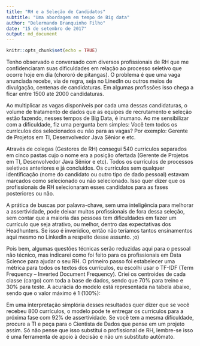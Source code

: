 ```yaml
---
title: "RH e a Seleção de Candidatos"
subtitle: "Uma abordagem em tempo de Big data"
author: "Delermando Branquinho Filho"
date: "15 de setembro de 2017"
output: md_document
---
```


```r
knitr::opts_chunk$set(echo = TRUE)
```

Tenho observado e conversado com diversos profissionais de RH que me confidenciaram suas dificuldades em relação ao processo seletivo que ocorre hoje em dia (chororó de pitangas). O problema é que uma vaga anunciada recebe, via de regra, seja no LinedIn ou outros meios de divulgação, centenas de candidaturas. Em algumas profissões isso chega a ficar entre 1500 até 2000 candidaturas.

Ao multiplicar as vagas disponíveis por cada uma dessas candidaturas, o volume de tratamento de dados que as equipes de recrutamento e seleção estão fazendo, nesses tempos de Big Data, é inumano. Ao me sensibilizar com a dificuldade, fiz uma pergunta bem simples: Você tem todos os currículos dos selecionados ou não para as vagas? Por exemplo: Gerente de Projetos em TI, Desenvolvedor Java Sênior e etc.

Através de colegas (Gestores de RH) consegui 540 currículos separados em cinco pastas cujo o nome era a posição ofertada (Gerente de Projetos em TI, Desenvolvedor Java Sênior e etc). Todos os currículos de processos seletivos anteriores e já concluídos. Os currículos sem qualquer identificação (nome do candidato ou outro tipo de dado pessoal) estavam marcados como selecionado ou não selecionado. Isso quer dizer que os profissionais de RH selecionaram esses candidatos para as fases posteriores ou não.

A prática de buscas por palavra-chave, sem uma inteligência para melhorar a assertividade, pode deixar muitos profissionais de fora dessa seleção, sem contar que a maioria das pessoas tem dificuldades em fazer um currículo que seja atrativo, ou melhor, dentro das expectativas dos Headhunters. Se isso é inverídico, então não teríamos tantos ensinamentos aqui mesmo no LinkedIn a respeito desse assunto. ;o)

Pois bem, algumas questões técnicas serão reduzidas aqui para o pessoal não técnico, mas indicarei como foi feito para os profissionais em Data Science para ajudar o seu RH.
O primeiro passo foi estabelecer uma métrica para todos os textos dos currículos, eu escolhi usar o TF-IDF (Term Frequency – Inverted Document Frequency). Criei os centroides de cada classe (cargo) com toda a base de dados, sendo que 70% para treino e 30% para teste. A acurácia do modelo está representada na tabela abaixo, sendo que o valor máximo é 1 (100%):


Em uma interpretação simplória desses resultados quer dizer que se você recebeu 800 currículos, o modelo pode te entregar os currículos para a próxima fase com 92% de assertividade. 
Se você tem a mesma dificuldade, procure a TI e peça para o Cientista de Dados que pense em um projeto assim. Só não pense que isso substitui o profissional de RH, lembre-se isso é uma ferramenta de apoio à decisão e não um substituto autômato.

